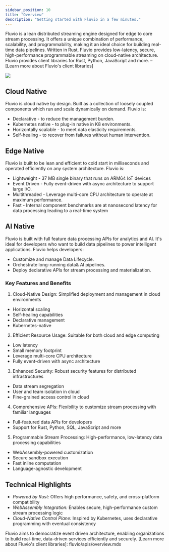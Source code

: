 ```yaml
---
sidebar_position: 10
title: "Overview"
description: "Getting started with Fluvio in a few minutes."
---
```


Fluvio is a lean distributed streaming engine designed for edge to core stream processing. It offers a unique combination of performance, scalability, and programmability, making it an ideal choice for building real-time data pipelines.
Written in Rust, Fluvio provides low-latency, secure, high-performance programmable streaming on cloud-native architecture.
Fluvio provides client libraries for Rust, Python, JavaScript and more. – [Learn more about Fluvio's client libraries]

<img src="/img/docs/references/fluvio-stack.svg" />

## Cloud Native
Fluvio is cloud native by design. Built as a collection of loosely coupled components which run and scale dynamically on demand.
Fluvio is:
- Declarative - to reduce the management burden.
- Kubernetes native - to plug-in native in K8 environments.
- Horizontally scalable - to meet data elasticity requirements.
- Self-healing - to recover from failures without human intervention.

## Edge Native
Fluvio is built to be lean and efficient to cold start in milliseconds and operated efficiently on any system architecture.
Fluvio is:
- Lightweight - 37 MB single binary that runs on ARM64 IoT devices
- Event Driven - Fully event-driven with async architecture to support large I/O.
- Multithreaded - Leverage multi-core CPU architecture to operate at maximum performance.
- Fast - Internal component benchmarks are at nanosecond latency for data processing leading to a real-time system

## AI Native
Fluvio is built with full feature data processing APIs for analytics and AI. It's ideal for developers who want to build data pipelines to power intelligent applications.
Fluvio helps developers:
- Customize and manage Data Lifecycle.
- Orchestrate long-running data& AI pipelines.
- Deploy declarative APIs for stream processing and materialization.

### Key Features and Benefits

1. Cloud-Native Design: Simplified deployment and management in cloud environments
- Horizontal scaling
- Self-healing capabilities
- Declarative management
- Kubernetes-native

2. Efficient Resource Usage: Suitable for both cloud and edge computing
- Low latency
- Small memory footprint
- Leverage multi-core CPU architecture
- Fully event-driven with async architecture

3. Enhanced Security: Robust security features for distributed infrastructures
- Data stream segregation
- User and team isolation in cloud
- Fine-grained access control in cloud

4. Comprehensive APIs: Flexibility to customize stream processing with familiar languages
- Full-featured data APIs for developers
- Support for Rust, Python, SQL, JavaScript and more

5. Programmable Stream Processing: High-performance, low-latency data processing capabilities
- WebAssembly-powered customization
- Secure sandbox execution
- Fast inline computation
- Language-agnostic development

## Technical Highlights
- *Powered by Rust:* Offers high performance, safety, and cross-platform compatibility
- *WebAssembly Integration:* Enables secure, high-performance custom stream processing logic
- *Cloud-Native Control Plane:* Inspired by Kubernetes, uses declarative programming with eventual consistency

Fluvio aims to democratize event driven architecture, enabling organizations to build real-time, data-driven services efficiently and securely.
[Learn more about Fluvio's client libraries]: fluvio/apis/overview.mdx
